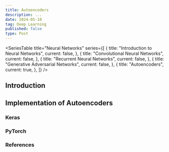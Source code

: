 ```yaml
---
title: Autoencoders
description: ...
date: 2024-05-10
tag: Deep Learning
published: false
type: Post
---
```


<SeriesTable
  title="Neural Networks"
  series={[
    {
      title: "Introduction to Neural Networks",
      current: false,
    },
    {
      title: "Convolutional Neural Networks",
      current: false,
    },
    {
      title: "Recurrent Neural Networks",
      current: false,
    },
    {
      title: "Generative Adversarial Networks",
      current: false,
    },
    {
      title: "Autoencoders",
      current: true,
    },
  ]}
/>

## Introduction

## Implementation of Autoencoders

### Keras

### PyTorch

### References
